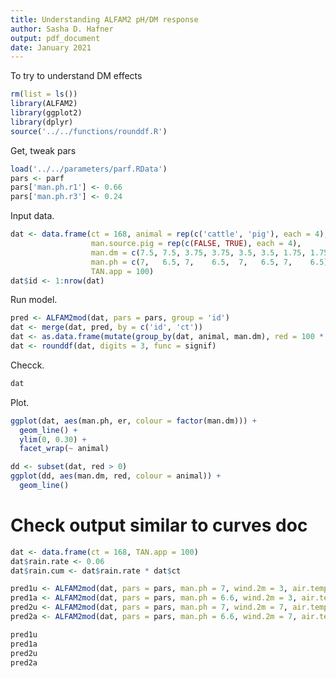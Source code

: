 ```yaml
---
title: Understanding ALFAM2 pH/DM response
author: Sasha D. Hafner
output: pdf_document
date: January 2021
---
```


To try to understand DM effects

```r
rm(list = ls())
library(ALFAM2)
library(ggplot2)
library(dplyr)
source('../../functions/rounddf.R')
```

Get, tweak pars

```r
load('../../parameters/parf.RData')
pars <- parf
pars['man.ph.r1'] <- 0.66
pars['man.ph.r3'] <- 0.24
```

Input data.

```r
dat <- data.frame(ct = 168, animal = rep(c('cattle', 'pig'), each = 4), 
                  man.source.pig = rep(c(FALSE, TRUE), each = 4),                   
                  man.dm = c(7.5, 7.5, 3.75, 3.75, 3.5, 3.5, 1.75, 1.75), 
                  man.ph = c(7,   6.5, 7,    6.5,  7,   6.5, 7,    6.5),
                  TAN.app = 100)
dat$id <- 1:nrow(dat)
```

Run model.

```r
pred <- ALFAM2mod(dat, pars = pars, group = 'id')
dat <- merge(dat, pred, by = c('id', 'ct'))
dat <- as.data.frame(mutate(group_by(dat, animal, man.dm), red = 100 * (1 - er / er[man.ph == 7])))
dat <- rounddf(dat, digits = 3, func = signif)
```

Checck.
```r
dat
```

Plot.

```r

ggplot(dat, aes(man.ph, er, colour = factor(man.dm))) +
  geom_line() +
  ylim(0, 0.30) +
  facet_wrap(~ animal)

dd <- subset(dat, red > 0)
ggplot(dd, aes(man.dm, red, colour = animal)) +
  geom_line() 

```

# Check output similar to curves doc


```r
dat <- data.frame(ct = 168, TAN.app = 100)
dat$rain.rate <- 0.06
dat$rain.cum <- dat$rain.rate * dat$ct

pred1u <- ALFAM2mod(dat, pars = pars, man.ph = 7, wind.2m = 3, air.temp = 13)
pred1a <- ALFAM2mod(dat, pars = pars, man.ph = 6.6, wind.2m = 3, air.temp = 13)
pred2u <- ALFAM2mod(dat, pars = pars, man.ph = 7, wind.2m = 7, air.temp = 20)
pred2a <- ALFAM2mod(dat, pars = pars, man.ph = 6.6, wind.2m = 7, air.temp = 20)
```

```r
pred1u
pred1a
pred2u
pred2a
```



